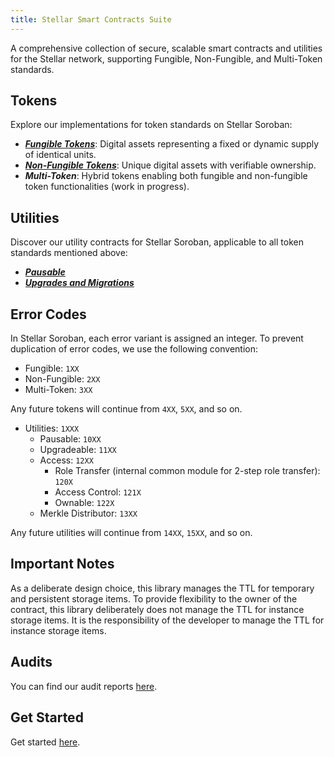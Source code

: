 ```yaml
---
title: Stellar Smart Contracts Suite
---
```


A comprehensive collection of secure, scalable smart contracts and utilities for the Stellar network,
supporting Fungible, Non-Fungible, and Multi-Token standards.

## Tokens
Explore our implementations for token standards on Stellar Soroban:

* ***[Fungible Tokens](/stellar-contracts/tokens/fungible/fungible)***: Digital assets representing a fixed or dynamic supply of identical units.
* ***[Non-Fungible Tokens](/stellar-contracts/tokens/non-fungible/non-fungible)***: Unique digital assets with verifiable ownership.
* ***Multi-Token***: Hybrid tokens enabling both fungible and non-fungible token functionalities (work in progress).

## Utilities
Discover our utility contracts for Stellar Soroban, applicable to all token standards mentioned above:

* ***[Pausable](utils/pausable)***
* ***[Upgrades and Migrations](utils/upgradeable)***

## Error Codes
In Stellar Soroban, each error variant is assigned an integer. To prevent duplication of error codes,
we use the following convention:

* Fungible: `1XX`
* Non-Fungible: `2XX`
* Multi-Token: `3XX`

Any future tokens will continue from `4XX`, `5XX`, and so on.

* Utilities: `1XXX`
  * Pausable: `10XX`
  * Upgradeable: `11XX`
  * Access: `12XX`
    * Role Transfer (internal common module for 2-step role transfer): `120X`
    * Access Control: `121X`
    * Ownable: `122X`
  * Merkle Distributor: `13XX`

Any future utilities will continue from `14XX`, `15XX`, and so on.

## Important Notes
As a deliberate design choice, this library manages the TTL for temporary and persistent storage items.
To provide flexibility to the owner of the contract, this library deliberately does not manage the TTL for instance storage items.
It is the responsibility of the developer to manage the TTL for instance storage items.

## Audits
You can find our audit reports [here](https://github.com/OpenZeppelin/stellar-contracts/tree/main/audits).

## Get Started
Get started [here](get-started).

